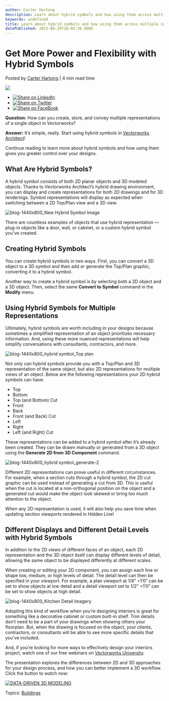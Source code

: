 ```yaml
---
author: Carter Hartong
description: Learn about hybrid symbols and how using them across multiple interiors projects gives you even more power and flexibility with your Vectorworks designs.
keywords: undefined
title: Learn about hybrid symbols and how using them across multiple interiors projects gives you even more power and flexibility with your Vectorworks designs. 
datePublished: 2023-08-29T16:02:36.000Z
---
```

  

# Get More Power and Flexibility with Hybrid Symbols

 Posted by [Carter Hartong](https://blog.vectorworks.net/author/carter-hartong) | 4 min read time 

![](https://blog.vectorworks.net/hubfs/Blog%20Images/230209_INT%20Hybrid%20Symbols/blog-1440x800_hybrid%20symbol%20featured%20image.png) 

* [![Share on LinkedIn](https://2659751.fs1.hubspotusercontent-na1.net/hubfs/2659751/michaelDemo/share-LI.png)](http://www.linkedin.com/shareArticle?mini=true&url=https%3A%2F%2Fblog.vectorworks.net%2Fstore-and-convey-multiple-representations-with-hybrid-symbols)
* [![Share on Twitter](https://2659751.fs1.hubspotusercontent-na1.net/hubfs/2659751/michaelDemo/share-TW.png)](https://www.twitter.com/share?text=Get%20More%20Power%20and%20Flexibility%20with%20Hybrid%20Symbols&url=https%3A%2F%2Fblog.vectorworks.net%2Fstore-and-convey-multiple-representations-with-hybrid-symbols&via=PMGTweets)
* [![Share on FaceBook](https://2659751.fs1.hubspotusercontent-na1.net/hubfs/2659751/michaelDemo/share-FB.png)](https://www.facebook.com/sharer/sharer.php?u=https%3A%2F%2Fblog.vectorworks.net%2Fstore-and-convey-multiple-representations-with-hybrid-symbols)

**Question:** How can you create, store, and convey multiple representations of a single object in Vectorworks?

**Answer:** It’s simple, really. Start using hybrid symbols in [Vectorworks Architect](https://www.vectorworks.net/architect)!

Continue reading to learn more about hybrid symbols and how using them gives you greater control over your designs.

## What Are Hybrid Symbols?

A hybrid symbol consists of both 2D planar objects and 3D modeled objects. Thanks to Vectorworks Architect’s hybrid drawing environment, you can display and create representations for both 2D drawings and for 3D renderings. Symbol representations will display as expected when switching between a 2D Top/Plan view and a 3D view.

![blog-1440x800_New Hybrid Symbol Image](https://blog.vectorworks.net/hs-fs/hubfs/Blog%20Images/230209_INT%20Hybrid%20Symbols/blog-1440x800_New%20Hybrid%20Symbol%20Image.png?width=1440&height=800&name=blog-1440x800_New%20Hybrid%20Symbol%20Image.png)

There are countless examples of objects that use hybrid representation — plug-in objects like a door, wall, or cabinet, or a custom hybrid symbol you’ve created.

## Creating Hybrid Symbols

You can create hybrid symbols in two ways. First, you can convert a 3D object to a 3D symbol and then add or generate the Top/Plan graphic, converting it to a hybrid symbol.

Another way to create a hybrid symbol is by selecting both a 2D object and a 3D object. Then, select the same **Convert to Symbol** command in the **Modify** menu.

## Using Hybrid Symbols for Multiple Representations 

Ultimately, hybrid symbols are worth including in your designs because sometimes a simplified representation of an object prioritizes necessary information. And, using these more nuanced representations will help simplify conversations with consultants, contractors, and more.

![blog-1440x800_hybrid symbol_Top plan](https://blog.vectorworks.net/hs-fs/hubfs/Blog%20Images/230209_INT%20Hybrid%20Symbols/blog-1440x800_hybrid%20symbol_Top%20plan.png?width=1440&height=800&name=blog-1440x800_hybrid%20symbol_Top%20plan.png)

Not only can hybrid symbols provide you with a Top/Plan and 3D representation of the same object, but also 2D representations for multiple views of an object. Below are the following representations your 2D hybrid symbols can have:

* Top
* Bottom
* Top (and Bottom) Cut
* Front
* Back
* Front (and Back) Cut
* Left
* Right
* Left (and Right) Cut

These representations can be added to a hybrid symbol after it’s already been created. They can be drawn manually or generated from a 3D object using the **Generate 2D from 3D Component** command.

![blog-1440x800_hybrid symbol_generate-2](https://blog.vectorworks.net/hs-fs/hubfs/Blog%20Images/230209_INT%20Hybrid%20Symbols/blog-1440x800_hybrid%20symbol_generate-2.png?width=1440&height=800&name=blog-1440x800_hybrid%20symbol_generate-2.png)

Different 2D representations can prove useful in different circumstances. For example, when a section cuts through a hybrid symbol, the 2D cut graphic can be used instead of generating a cut from 3D. This is useful when the cut is located at a non-orthogonal position on the object and a generated cut would make the object look skewed or bring too much attention to the object. 

When any 2D representation is used, it will also help you save time when updating section viewports rendered in Hidden Line!

## Different Displays and Different Detail Levels with Hybrid Symbols

In addition to the 2D views of different faces of an object, each 2D representation and the 3D object itself can display different levels of detail, allowing the same object to be displayed differently at different scales.

When creating or editing your 2D component, you can assign each line or shape low, medium, or high levels of detail. The detail level can then be specified in your viewport. For example, a plan viewport at 1/8” =1’0” can be set to show objects at low detail and a detail viewport set to 1/2" =1’0” can be set to show objects at high detail.

![blog-1440x800_Kitchen Detail Imagery](https://blog.vectorworks.net/hs-fs/hubfs/Blog%20Images/230209_INT%20Hybrid%20Symbols/blog-1440x800_Kitchen%20Detail%20Imagery.png?width=1440&height=800&name=blog-1440x800_Kitchen%20Detail%20Imagery.png)  

Adopting this kind of workflow when you’re designing interiors is great for something like a decorative cabinet or custom built-in shelf. Trim details don’t need to be a part of your drawings when showing others your floorplan. But, when the drawing is focused on the object, your clients, contractors, or consultants will be able to see more specific details that you’ve included. 

And, if you’re looking for more ways to effectively design your interiors project, watch one of our free webinars on [Vectorworks University](https://university.vectorworks.net/).

The presentation explores the differences between 2D and 3D approaches for your design process, and how you can better implement a 3D workflow. Click the button to watch now:

[![DATA-DRIVEN 3D MODELING](https://no-cache.hubspot.com/cta/default/3018241/41c8e606-83df-408f-90c9-ae2e62465a85.png)](https://cta-redirect.hubspot.com/cta/redirect/3018241/41c8e606-83df-408f-90c9-ae2e62465a85) 

 Topics: [Buildings](https://blog.vectorworks.net/topic/buildings) 

  